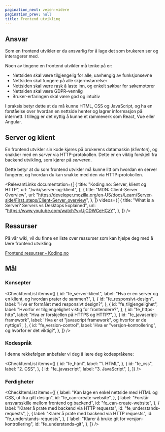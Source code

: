 ```yaml
---
pagination_next: veien-videre
pagination_prev: null
title: Frontend utvikling
---
```



## Ansvar

Som en frontend utvikler er du ansvarlig for å lage det som brukeren ser og interagerer med.

Noen av tingene en frontend utvikler må tenke på er:

- Nettsiden skal være tilgjengelig for alle, uavhengig av funksjonsevne
- Nettsiden skal fungere på alle skjermstørrelser
- Nettsiden skal være rask å laste inn, og enkelt søkbar for søkemotorer
- Nettsiden skal være GDPR-vennlig
- Bruker-erfaringen skal være god og intuitiv

I praksis betyr dette at du må kunne HTML, CSS og JavaScript, og ha en forståelse over hvordan en nettside henter og lagrer informasjon på internett. I tillegg er det nyttig å kunne et rammeverk som React, Vue eller Angular.

## Server og klient

En frontend utvikler sin kode kjøres på brukerens datamaskin (_klienten_), og snakker med en _server_ via HTTP-protokollen. Dette er en viktig forskjell fra backend utvikling, som kjører på _serveren_.

Dette betyr at du som frontend utvikler må kunne litt om hvordan en server fungerer, og hvordan du kan snakke med den via HTTP-protokollen.

<RelevantLinks
  documentation={[
    {
      title: "Koding.no: Server, klient og HTTP",
      url: "/wiki/server-og-klient",
    },
    {
      title: "MDN: Client-Server Overview",
      url: "https://developer.mozilla.org/en-US/docs/Learn/Server-side/First_steps/Client-Server_overview",
    },
  ]}
  videos={[
    {
      title: "What is a Server? Servers vs Desktops Explained",
      url: "https://www.youtube.com/watch?v=UjCDWCeHCzY",
    },
  ]}
/>

## Ressurser

På vår wiki, vil du finne en liste over ressurser som kan hjelpe deg med å lære frontend utvikling:

[Frontend ressurser - Koding.no](/wiki/ressurser/frontend-ressurser)

## Mål

### Konsepter

<CheckItemList
  items={[
    {
      id: "fe_server-klient",
      label:
        "Hva er en server og en klient, og hvordan prater de sammen?",
    },
    {
      id: "fe_responsivt-design",
      label: "Hva er formålet med responsivt design?",
    },
    {
      id: "fe_tilgjengelighet",
      label:
        "Hvorfor er tilgjengelighet viktig for frontendere?",
    },
    {
      id: "fe_https-http",
      label: "Hva er forskjellen på HTTPS og HTTP?",
    },
    {
      id: "fe_javascript-framework",
      label:
        'Hva er et "javascript framework", og hvorfor er de nyttige?',
    },
    {
      id: "fe_version-control",
      label:
        'Hva er "versjon-kontrollering", og hvorfor er det viktig?',
    },
  ]}
/>

### Kodespråk

I denne rekkefølgen anbefaler vi deg å lære deg kodespråkene:

<CheckItemList
  items={[
    {
      id: "fe_html",
      label: "1. HTML",
    },
    {
      id: "fe_css",
      label: "2. CSS",
    },
    {
      id: "fe_javascript",
      label: "3. JavaScript",
    },
  ]}
/>

### Ferdigheter

<CheckItemList
  items={[
    {
      label:
        "Kan lage en enkel nettside med HTML og CSS, ut ifra gitt design",
      id: "fe_can-create-website",
    },
    {
      label: "Forstår ansvarsskille mellom frontend og backend",
      id: "fe_can-create-website",
    },
    {
      label: "Klarer å prate med backend via HTTP requests",
      id: "fe_understands-requests",
    },
    {
      label: "Klarer å prate med backend via HTTP requests",
      id: "fe_understands-requests",
    },
    {
      label: "Klarer å bruke git for versjon-kontrollering",
      id: "fe_understands-git",
    },
  ]}
/>

